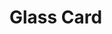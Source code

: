 
<Meta title="molecules/Card" />

# Glass Card

<Story name="Default">
  <div
    style={{
      width: "100%",
      height: "100%",
      background: "purple",
      display: "flex",
      justifyContent: "center",
      padding: "10rem 0",
    }}
  >
    <Card surpriseSrc="/doge.webp"> </Card>
  </div>
</Story>
